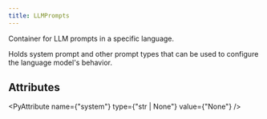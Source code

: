 ```yaml
---
title: LLMPrompts
---
```


Container for LLM prompts in a specific language.

Holds system prompt and other prompt types that can be used
to configure the language model's behavior.

## Attributes

<PyAttribute name={"system"} type={"str | None"} value={"None"} />
